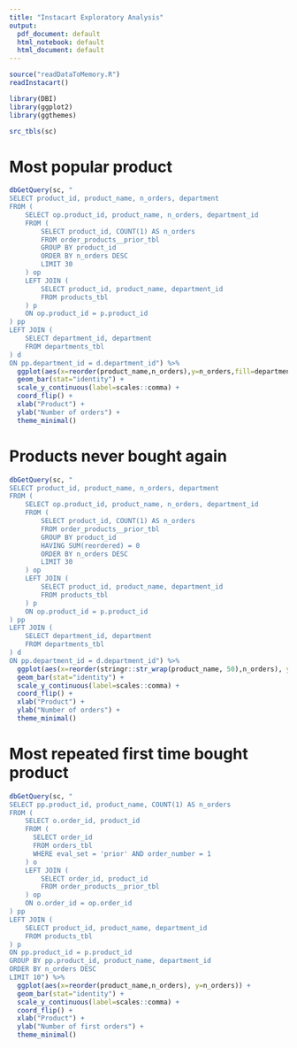 ```yaml
---
title: "Instacart Exploratory Analysis"
output:
  pdf_document: default
  html_notebook: default
  html_document: default
--- 
```


```r
source("readDataToMemory.R")
readInstacart()

library(DBI)
library(ggplot2)
library(ggthemes)

src_tbls(sc)
```

# Most popular product
```r
dbGetQuery(sc, "
SELECT product_id, product_name, n_orders, department
FROM (
    SELECT op.product_id, product_name, n_orders, department_id
    FROM (
        SELECT product_id, COUNT(1) AS n_orders
        FROM order_products__prior_tbl
        GROUP BY product_id
        ORDER BY n_orders DESC
        LIMIT 30
    ) op
    LEFT JOIN (
        SELECT product_id, product_name, department_id
        FROM products_tbl
    ) p
    ON op.product_id = p.product_id
) pp
LEFT JOIN (
    SELECT department_id, department
    FROM departments_tbl
) d
ON pp.department_id = d.department_id") %>%
  ggplot(aes(x=reorder(product_name,n_orders),y=n_orders,fill=department)) +
  geom_bar(stat="identity") +
  scale_y_continuous(label=scales::comma) +
  coord_flip() +
  xlab("Product") +
  ylab("Number of orders") +
  theme_minimal()
```

# Products never bought again
```r
dbGetQuery(sc, "
SELECT product_id, product_name, n_orders, department
FROM (
    SELECT op.product_id, product_name, n_orders, department_id
    FROM (
        SELECT product_id, COUNT(1) AS n_orders
        FROM order_products__prior_tbl
        GROUP BY product_id
        HAVING SUM(reordered) = 0
        ORDER BY n_orders DESC
        LIMIT 30
    ) op
    LEFT JOIN (
        SELECT product_id, product_name, department_id
        FROM products_tbl
    ) p
    ON op.product_id = p.product_id
) pp
LEFT JOIN (
    SELECT department_id, department
    FROM departments_tbl
) d
ON pp.department_id = d.department_id") %>%
  ggplot(aes(x=reorder(stringr::str_wrap(product_name, 50),n_orders), y=n_orders, fill=department)) +
  geom_bar(stat="identity") +
  scale_y_continuous(label=scales::comma) +
  coord_flip() +
  xlab("Product") +
  ylab("Number of orders") +
  theme_minimal()
```

# Most repeated first time bought product
```r
dbGetQuery(sc, "
SELECT pp.product_id, product_name, COUNT(1) AS n_orders
FROM (
    SELECT o.order_id, product_id
    FROM (
      SELECT order_id
      FROM orders_tbl
      WHERE eval_set = 'prior' AND order_number = 1
    ) o
    LEFT JOIN (
        SELECT order_id, product_id
        FROM order_products__prior_tbl
    ) op
    ON o.order_id = op.order_id
) pp
LEFT JOIN (
    SELECT product_id, product_name, department_id
    FROM products_tbl
) p
ON pp.product_id = p.product_id
GROUP BY pp.product_id, product_name, department_id
ORDER BY n_orders DESC
LIMIT 10") %>%
  ggplot(aes(x=reorder(product_name,n_orders), y=n_orders)) +
  geom_bar(stat="identity") +
  scale_y_continuous(label=scales::comma) +
  coord_flip() +
  xlab("Product") +
  ylab("Number of first orders") +
  theme_minimal()
```

